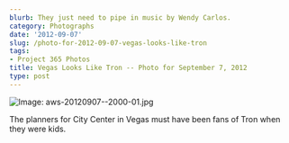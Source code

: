 ```yaml
---
blurb: They just need to pipe in music by Wendy Carlos.
category: Photographs
date: '2012-09-07'
slug: /photo-for-2012-09-07-vegas-looks-like-tron
tags:
- Project 365 Photos
title: Vegas Looks Like Tron -- Photo for September 7, 2012
type: post
---
```



![Image: aws-20120907--2000-01.jpg](/aws-20120907--2000-01.jpg)

The planners for City Center in Vegas must have been fans of Tron when they were kids.